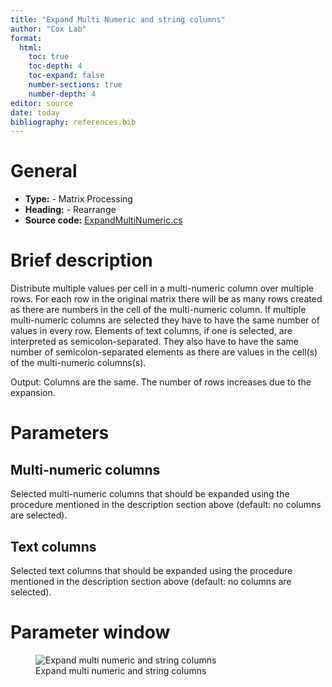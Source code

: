 ```yaml
---
title: "Expand Multi Numeric and string columns"
author: "Cox Lab"
format: 
  html:
    toc: true
    toc-depth: 4
    toc-expand: false
    number-sections: true
    number-depth: 4
editor: source
date: today
bibliography: references.bib
---
```


```{=html}
<!-- This comment and the line above it must be preserved when editing this file!
The recommended sections are these, but they may be changed on a case by case basis.
===== Detailed description =====
===== Parameters =====
===== Theoretical background =====
===== Examples =====
Make changes only below this line! -->
```

# General

  * **Type:** - Matrix Processing
  * **Heading:** - Rearrange
  * **Source code:** [ExpandMultiNumeric.cs](https://github.com/JurgenCox/perseus-plugins/blob/master/PerseusPluginLib/Rearrange/ExpandMultiNumeric.cs)

# Brief description

Distribute multiple values per cell in a multi-numeric column over multiple rows. For each row in the original matrix there will be as many rows created as there are numbers in the cell of the multi-numeric column. 
If multiple multi-numeric columns are selected they have to have the same number of values in every row. Elements of text columns, if one is selected, are interpreted as semicolon-separated. They also have to have the same number of semicolon-separated elements as there are values in the cell(s) of the multi-numeric columns(s).

Output: Columns are the same. The number of rows increases due to the expansion.


# Parameters

## Multi-numeric columns

Selected multi-numeric columns that should be expanded using the procedure mentioned in the description section above (default: no columns are selected).

## Text columns

Selected text columns that should be expanded using the procedure mentioned in the description section above (default: no columns are selected).

# Parameter window

![Expand multi numeric and string columns](images/rearrange-expand_multi-numeric_and_text_columns-edited.png)

